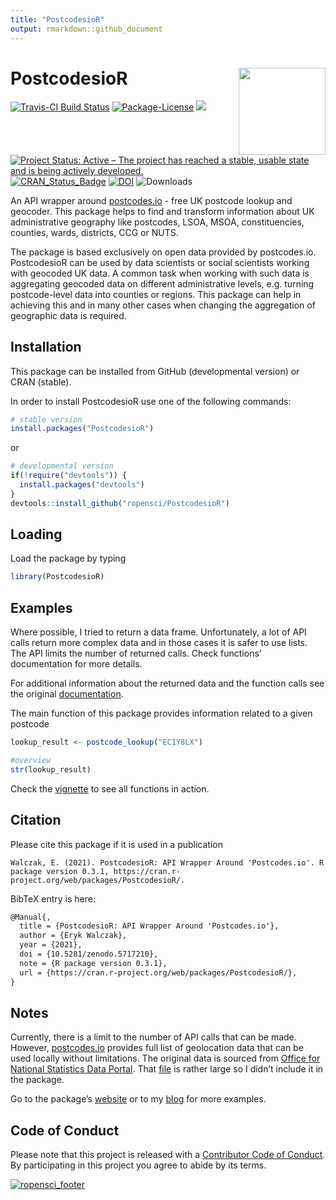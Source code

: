 ```yaml
---
title: "PostcodesioR"
output: rmarkdown::github_document
---
```


# PostcodesioR <img src='man/figures/logo.png' align="right" height="139" />

[![Travis-CI Build Status](https://travis-ci.org/ropensci/PostcodesioR.svg?branch=master)](https://travis-ci.org/ropensci/PostcodesioR)
[![Package-License](https://img.shields.io/badge/license-GPL--3-brightgreen.svg?style=flat)](https://www.gnu.org/licenses/gpl-3.0.html)
[![](https://badges.ropensci.org/176_status.svg)](https://github.com/ropensci/software-review/issues/176)
[![Project Status: Active – The project has reached a stable, usable state and is being actively developed.](https://www.repostatus.org/badges/latest/active.svg)](https://www.repostatus.org/)
[![CRAN_Status_Badge](https://www.r-pkg.org/badges/version/PostcodesioR)](https://cran.r-project.org/package=PostcodesioR)
[![DOI](https://zenodo.org/badge/64221541.svg)](https://zenodo.org/badge/latestdoi/64221541)
![Downloads](https://cranlogs.r-pkg.org/badges/grand-total/PostcodesioR)

An API wrapper around [postcodes.io](https://postcodes.io/) - free UK postcode lookup and geocoder. This package helps to find and transform information about UK administrative geography like postcodes, LSOA, MSOA, constituencies, counties, wards, districts, CCG or NUTS.

The package is based exclusively on open data provided by postcodes.io. PostcodesioR can be used by data scientists or social scientists working with geocoded UK data. A common task when working with such data is aggregating geocoded data on different administrative levels, e.g. turning postcode-level data into counties or regions. This package can help in achieving this and in many other cases when changing the aggregation of geographic data is required.

## Installation

This package can be installed from GitHub (developmental version) or CRAN (stable).

In order to install PostcodesioR use one of the following commands:

```r
# stable version
install.packages("PostcodesioR")
```

or

```r
# developmental version
if(!require("devtools")) {
  install.packages("devtools")
}
devtools::install_github("ropensci/PostcodesioR")
```

## Loading

Load the package by typing

```r
library(PostcodesioR)
```

## Examples

Where possible, I tried to return a data frame. Unfortunately, a lot of API calls return more complex data and in those cases it is safer to use lists. The API limits the number of returned calls. Check functions' documentation for more details.

For additional information about the returned data and the function calls see the original [documentation](https://postcodes.io/docs).

The main function of this package provides information related to a given postcode

```r
lookup_result <- postcode_lookup("EC1Y8LX")

#overview
str(lookup_result)
```

Check the [vignette](https://docs.ropensci.org/PostcodesioR/articles/Introduction.html) to see all functions in action.

## Citation

Please cite this package if it is used in a publication

`Walczak, E. (2021). PostcodesioR: API Wrapper Around 'Postcodes.io'. R package version 0.3.1, https://cran.r-project.org/web/packages/PostcodesioR/.`

BibTeX entry is here:

```latex
@Manual{,
  title = {PostcodesioR: API Wrapper Around 'Postcodes.io'},
  author = {Eryk Walczak},
  year = {2021},
  doi = {10.5281/zenodo.5717210},
  note = {R package version 0.3.1},
  url = {https://cran.r-project.org/web/packages/PostcodesioR/},
}
```

## Notes

Currently, there is a limit to the number of API calls that can be made. However, [postcodes.io](https://postcodes.io/) provides full list of geolocation data that can be used locally without limitations. The original data is sourced from [Office for National Statistics Data Portal](https://geoportal.statistics.gov.uk/).
That [file](https://github.com/ideal-postcodes/postcodes.io/blob/master/latest) is rather large so I didn't include it in the package.

Go to the package's [website](https://docs.ropensci.org/PostcodesioR/) or to my [blog](https://walczak.org/tag/postcodesior/) for more examples.

## Code of Conduct

Please note that this project is released with a [Contributor Code of Conduct](https://github.com/ropensci/PostcodesioR/blob/master/CONDUCT.md). By participating in this project you agree to abide by its terms.

[![ropensci_footer](https://ropensci.org/public_images/ropensci_footer.png)](https://ropensci.org)
